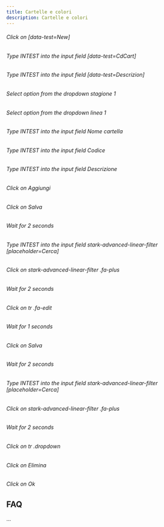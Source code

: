 ```yaml
---
title: Cartelle e colori
description: Cartelle e colori
---
```

###### Click on \[data-test=New\]

###### Type INTEST into the input field \[data-test=CdCart\]

###### Type INTEST into the input field \[data-test=Descrizion\]

###### Select option from the dropdown stagione 1

###### Select option from the dropdown linea 1

###### Type INTEST into the input field Nome cartella

###### Type INTEST into the input field Codice

###### Type INTEST into the input field Descrizione

###### Click on Aggiungi

###### Click on Salva

###### Wait for 2 seconds

###### Type INTEST into the input field stark-advanced-linear-filter \[placeholder=Cerca\]

###### Click on stark-advanced-linear-filter .fa-plus

###### Wait for 2 seconds

###### Click on tr .fa-edit

###### Wait for 1 seconds

###### Click on Salva

###### Wait for 2 seconds

###### Type INTEST into the input field stark-advanced-linear-filter \[placeholder=Cerca\]

###### Click on stark-advanced-linear-filter .fa-plus

###### Wait for 2 seconds

###### Click on tr .dropdown

###### Click on Elimina

###### Click on Ok

FAQ
---

...